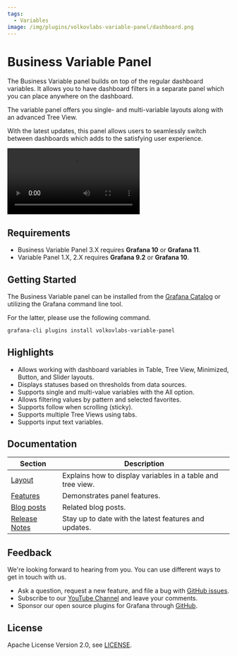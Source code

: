 ```yaml
---
tags:
  - Variables
image: /img/plugins/volkovlabs-variable-panel/dashboard.png
---
```



# Business Variable Panel

The Business Variable panel builds on top of the regular dashboard variables. It allows you to have dashboard filters in a separate panel which you can place anywhere on the dashboard.

The variable panel offers you single- and multi-variable layouts along with an advanced Tree View.

With the latest updates, this panel allows users to seamlessly switch between dashboards which adds to the satisfying user experience.

<Video
  src="https://www.youtube.com/embed/1ogv2jstrlI"
  title="Demonstrates the Variable panel functionality."
/>

## Requirements

- Business Variable Panel 3.X requires **Grafana 10** or **Grafana 11**.
- Variable Panel 1.X, 2.X requires **Grafana 9.2** or **Grafana 10**.

## Getting Started

The Business Variable panel can be installed from the [Grafana Catalog](https://grafana.com/grafana/plugins/volkovlabs-variable-panel/) or utilizing the Grafana command line tool.

For the latter, please use the following command.

```bash
grafana-cli plugins install volkovlabs-variable-panel
```

## Highlights

- Allows working with dashboard variables in Table, Tree View, Minimized, Button, and Slider layouts.
- Displays statuses based on thresholds from data sources.
- Supports single and multi-value variables with the All option.
- Allows filtering values by pattern and selected favorites.
- Supports follow when scrolling (sticky).
- Supports multiple Tree Views using tabs.
- Supports input text variables.

## Documentation

| Section                             | Description                                                 |
| ----------------------------------- | ----------------------------------------------------------- |
| [Layout](layout/)                   | Explains how to display variables in a table and tree view. |
| [Features](features)                | Demonstrates panel features.                                |
| [Blog posts](/blog/tags/variables/) | Related blog posts.                                         |
| [Release Notes](release/)           | Stay up to date with the latest features and updates.       |

## Feedback

We're looking forward to hearing from you. You can use different ways to get in touch with us.

- Ask a question, request a new feature, and file a bug with [GitHub issues](https://github.com/volkovlabs/volkovlabs-variable-panel/issues).
- Subscribe to our [YouTube Channel](https://www.youtube.com/@volkovlabs) and leave your comments.
- Sponsor our open source plugins for Grafana through [GitHub](https://github.com/sponsors/VolkovLabs).

## License

Apache License Version 2.0, see [LICENSE](https://github.com/volkovlabs/volkovlabs-variable-panel/blob/main/LICENSE).
